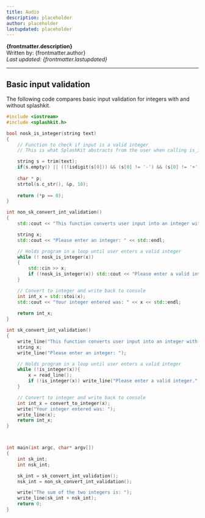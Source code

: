 ```yaml
---
title: Audio
description: placeholder
author: placeholder
lastupdated: placeholder
---
```



**{frontmatter.description}**  
Written by: {frontmatter.author}  
_Last updated: {frontmatter.lastupdated}_

---


## Basic input validation

The following code compares basic input validation for integers with and without splashkit.
```cpp
#include <iostream>
#include <splashkit.h>

bool nosk_is_integer(string text)
{
    // Function to check if input is a valid integer
    // This is what SplashKit abstracts from the user when calling is_integer

    string s = trim(text);
    if(s.empty() || ((!isdigit(s[0])) && (s[0] != '-') && (s[0] != '+'))) return false;
    
    char * p;
    strtol(s.c_str(), &p, 10);
    
    return (*p == 0);
}

int non_sk_convert_int_validation()
{
    std::cout << "This function converts user input into an integer with input validation using non Splashkit functions." << std::endl;

    string x;
    std::cout << "Please enter an integer: " << std::endl;

    // Holds program in a loop until user enters a valid integer
    while (! nosk_is_integer(x))
    {
        std::cin >> x;
        if (!nosk_is_integer(x)) std::cout << "Please enter a valid integer." << std::endl;
    }

    // Convert to integer and write back to console
    int int_x = std::stoi(x);
    std::cout << "Your integer entered was: " << x << std::endl;
    
    return int_x;
}

int sk_convert_int_validation()
{
    write_line("This function converts user input into an integer with input validation using Splashkit functions.");
    string x;
    write_line("Please enter an integer: ");

    // Holds program in a loop until user enters a valid integer
    while (!is_integer(x)){
        x = read_line();
        if (!is_integer(x)) write_line("Please enter a valid integer.");
    }

    // Convert to integer and write back to console
    int int_x = convert_to_integer(x);
    write("Your integer entered was: ");
    write_line(x);
    return int_x;
}



int main(int argc, char* argv[])
{
    int sk_int;
    int nsk_int;

    sk_int = sk_convert_int_validation();
    nsk_int = non_sk_convert_int_validation();

    write("The sum of the two integers is: ");
    write_line(sk_int + nsk_int);
    return 0;
}
```